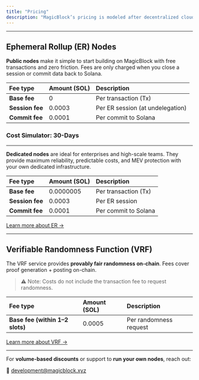 ```yaml
---
title: "Pricing"
description: "MagicBlock’s pricing is modeled after decentralized cloud infrastructure. The goal is to keep computing costs **predictable for developers**, while still providing **flexibility for enterprises** that need priority access or dedicated resources."
---
```



---

## Ephemeral Rollup (ER) Nodes

**Public nodes** make it simple to start building on MagicBlock with free transactions and zero friction. Fees are only charged when you close a session or commit data back to Solana.

| **Fee type**    | **Amount (SOL)** | **Description**                  |
| :-------------- | :--------------- | :------------------------------- |
| **Base fee**    | 0                | Per transaction (Tx)             |
| **Session fee** | 0.0003           | Per ER session (at undelegation) |
| **Commit fee**  | 0.0001           | Per commit to Solana             |

### Cost Simulator: 30-Days

<CostSimulator />

---

**Dedicated nodes** are ideal for enterprises and high-scale teams. They provide maximum reliability, predictable costs, and MEV protection with your own dedicated infrastructure.

| **Fee type**    | **Amount (SOL)** | **Description**      |
| :-------------- | :--------------- | :------------------- |
| **Base fee**    | 0.0000005        | Per transaction (Tx) |
| **Session fee** | 0.0003           | Per ER session       |
| **Commit fee**  | 0.0001           | Per commit to Solana |

[Learn more about ER →](/pages/ephemeral-rollups-ers/introduction/why)

---

## Verifiable Randomness Function (VRF)

The VRF service provides **provably fair randomness on-chain**. Fees cover proof generation + posting on-chain.

> ⚠️ Note: Costs do not include the transaction fee to request randomness.

| **Fee type**                    | **Amount (SOL)** | **Description**        |
| :------------------------------ | :--------------- | :--------------------- |
| **Base fee (within 1–2 slots)** | 0.0005           | Per randomness request |

[Learn more about VRF →](/pages/verifiable-randomness-functions-vrfs/introduction/what-is-verifiable-randomness)

---

For **volume-based discounts** or support to **run your own nodes**, reach out:

📧 [development@magicblock.xyz](mailto:development@magicblock.xyz)
